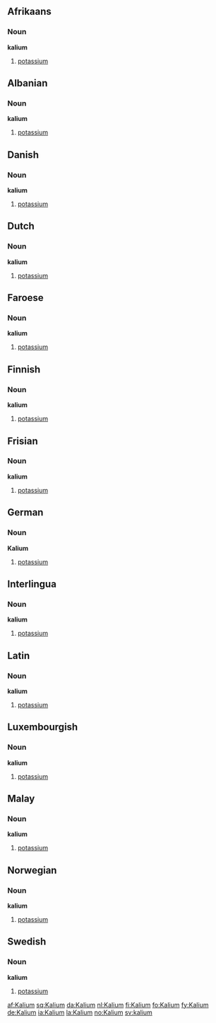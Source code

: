 ==Afrikaans==
===Noun===
'''kalium'''
#[[potassium]]

==Albanian==
===Noun===
'''kalium'''
#[[potassium]]

==Danish==
===Noun===
'''kalium'''
#[[potassium]]

==Dutch==
===Noun===
'''kalium'''
#[[potassium]]

==Faroese==
===Noun===
'''kalium'''
#[[potassium]]

==Finnish==
===Noun===
'''kalium'''
#[[potassium]]

==Frisian==
===Noun===
'''kalium'''
#[[potassium]]

==German==
===Noun===
'''Kalium'''
#[[potassium]]

==Interlingua==
===Noun===
'''kalium'''
#[[potassium]]

==Latin==
===Noun===
'''kalium'''
#[[potassium]]

==Luxembourgish==
===Noun===
'''kalium'''
#[[potassium]]

==Malay==
===Noun===
'''kalium'''
#[[potassium]]

==Norwegian==
===Noun===
'''kalium'''
#[[potassium]]

==Swedish==
===Noun===
'''kalium'''
#[[potassium]]

[[af:Kalium]]
[[sq:Kalium]]
[[da:Kalium]]
[[nl:Kalium]]
[[fi:Kalium]]
[[fo:Kalium]]
[[fy:Kalium]]
[[de:Kalium]] 
[[ia:Kalium]]
[[la:Kalium]]
[[no:Kalium]]
[[sv:kalium]]